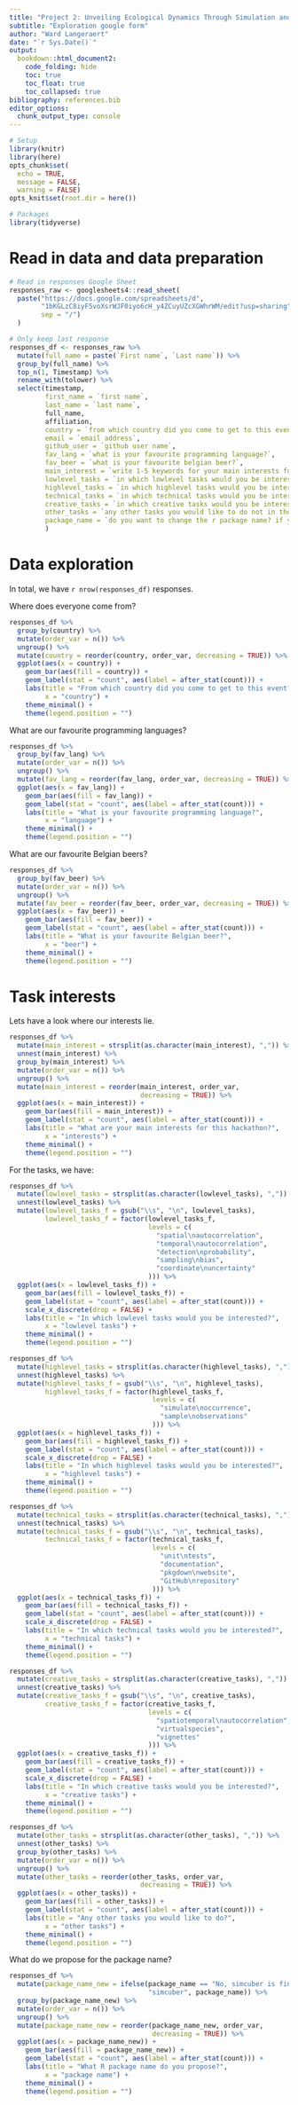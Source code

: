 ```yaml
---
title: "Project 2: Unveiling Ecological Dynamics Through Simulation and Visualization of Biodiversity Data Cubes"
subtitle: "Exploration google form"
author: "Ward Langeraert"
date: "`r Sys.Date()`"
output:
  bookdown::html_document2:
    code_folding: hide
    toc: true
    toc_float: true
    toc_collapsed: true
bibliography: references.bib
editor_options: 
  chunk_output_type: console
---
```


```r
# Setup
library(knitr)
library(here)
opts_chunk$set(
  echo = TRUE,
  message = FALSE,
  warning = FALSE)
opts_knit$set(root.dir = here())

# Packages
library(tidyverse)
```

# Read in data and data preparation

```r
# Read in responses Google Sheet
responses_raw <- googlesheets4::read_sheet(
  paste("https://docs.google.com/spreadsheets/d",
        "1bKGLzC8iyF5voXsrWJF0iyo6cH_y4ZCuyUZcXGWhrWM/edit?usp=sharing",
        sep = "/")
  )

# Only keep last response
responses_df <- responses_raw %>%
  mutate(full_name = paste(`First name`, `Last name`)) %>%
  group_by(full_name) %>%
  top_n(1, Timestamp) %>%
  rename_with(tolower) %>%
  select(timestamp,
         first_name = `first name`,
         last_name = `last name`,
         full_name,
         affiliation,
         country = `from which country did you come to get to this event?`,
         email = `email address`,
         github_user = `github user name`,
         fav_lang = `what is your favourite programming language?`,
         fav_beer = `what is your favourite belgian beer?`,
         main_interest = `write 1-5 keywords for your main interests for this hackathon (separate them by commas)? for example: algorithms, r programming, spatial analyses, sampling bias`,
         lowlevel_tasks = `in which lowlevel tasks would you be interested?`,
         highlevel_tasks = `in which highlevel tasks would you be interested?`,
         technical_tasks = `in which technical tasks would you be interested?`,
         creative_tasks = `in which creative tasks would you be interested?`,
         other_tasks = `any other tasks you would like to do not in the previous lists (separate them by commas)?`,
         package_name = `do you want to change the r package name? if yes, what name do you propose?`
         )
```

# Data exploration

In total, we have `r nrow(responses_df)` responses.

Where does everyone come from?

```r
responses_df %>%
  group_by(country) %>%
  mutate(order_var = n()) %>%
  ungroup() %>%
  mutate(country = reorder(country, order_var, decreasing = TRUE)) %>%
  ggplot(aes(x = country)) +
    geom_bar(aes(fill = country)) +
    geom_label(stat = "count", aes(label = after_stat(count))) +
    labs(title = "From which country did you come to get to this event?",
         x = "country") +
    theme_minimal() +
    theme(legend.position = "")
```

What are our favourite programming languages?

```r
responses_df %>%
  group_by(fav_lang) %>%
  mutate(order_var = n()) %>%
  ungroup() %>%
  mutate(fav_lang = reorder(fav_lang, order_var, decreasing = TRUE)) %>%
  ggplot(aes(x = fav_lang)) +
    geom_bar(aes(fill = fav_lang)) +
    geom_label(stat = "count", aes(label = after_stat(count))) +
    labs(title = "What is your favourite programming language?",
         x = "language") +
    theme_minimal() +
    theme(legend.position = "")
```

What are our favourite Belgian beers?

```r
responses_df %>%
  group_by(fav_beer) %>%
  mutate(order_var = n()) %>%
  ungroup() %>%
  mutate(fav_beer = reorder(fav_beer, order_var, decreasing = TRUE)) %>%
  ggplot(aes(x = fav_beer)) +
    geom_bar(aes(fill = fav_beer)) +
    geom_label(stat = "count", aes(label = after_stat(count))) +
    labs(title = "What is your favourite Belgian beer?",
         x = "beer") +
    theme_minimal() +
    theme(legend.position = "")
```

# Task interests

Lets have a look where our interests lie.

```r
responses_df %>% 
  mutate(main_interest = strsplit(as.character(main_interest), ",")) %>% 
  unnest(main_interest) %>%
  group_by(main_interest) %>%
  mutate(order_var = n()) %>%
  ungroup() %>%
  mutate(main_interest = reorder(main_interest, order_var,
                                 decreasing = TRUE)) %>%
  ggplot(aes(x = main_interest)) +
    geom_bar(aes(fill = main_interest)) +
    geom_label(stat = "count", aes(label = after_stat(count))) +
    labs(title = "What are your main interests for this hackathon?",
         x = "interests") +
    theme_minimal() +
    theme(legend.position = "")
```

For the tasks, we have:

```r
responses_df %>% 
  mutate(lowlevel_tasks = strsplit(as.character(lowlevel_tasks), ",")) %>% 
  unnest(lowlevel_tasks) %>%
  mutate(lowlevel_tasks_f = gsub("\\s", "\n", lowlevel_tasks),
         lowlevel_tasks_f = factor(lowlevel_tasks_f,
                                   levels = c(
                                     "spatial\nautocorrelation",
                                     "temporal\nautocorrelation",
                                     "detection\nprobability",
                                     "sampling\nbias",
                                     "coordinate\nuncertainty"
                                   ))) %>%
  ggplot(aes(x = lowlevel_tasks_f)) +
    geom_bar(aes(fill = lowlevel_tasks_f)) +
    geom_label(stat = "count", aes(label = after_stat(count))) +
    scale_x_discrete(drop = FALSE) +
    labs(title = "In which lowlevel tasks would you be interested?",
         x = "lowlevel tasks") +
    theme_minimal() +
    theme(legend.position = "")
```

```r
responses_df %>% 
  mutate(highlevel_tasks = strsplit(as.character(highlevel_tasks), ",")) %>% 
  unnest(highlevel_tasks) %>%
  mutate(highlevel_tasks_f = gsub("\\s", "\n", highlevel_tasks),
         highlevel_tasks_f = factor(highlevel_tasks_f,
                                    levels = c(
                                      "simulate\noccurrence",
                                      "sample\nobservations"
                                    ))) %>%
  ggplot(aes(x = highlevel_tasks_f)) +
    geom_bar(aes(fill = highlevel_tasks_f)) +
    geom_label(stat = "count", aes(label = after_stat(count))) +
    scale_x_discrete(drop = FALSE) +
    labs(title = "In which highlevel tasks would you be interested?",
         x = "highlevel tasks") +
    theme_minimal() +
    theme(legend.position = "")
```

```r
responses_df %>% 
  mutate(technical_tasks = strsplit(as.character(technical_tasks), ",")) %>% 
  unnest(technical_tasks) %>%
  mutate(technical_tasks_f = gsub("\\s", "\n", technical_tasks),
         technical_tasks_f = factor(technical_tasks_f,
                                    levels = c(
                                      "unit\ntests",
                                      "documentation",
                                      "pkgdown\nwebsite",
                                      "GitHub\nrepository"
                                    ))) %>%
  ggplot(aes(x = technical_tasks_f)) +
    geom_bar(aes(fill = technical_tasks_f)) +
    geom_label(stat = "count", aes(label = after_stat(count))) +
    scale_x_discrete(drop = FALSE) +
    labs(title = "In which technical tasks would you be interested?",
         x = "technical tasks") +
    theme_minimal() +
    theme(legend.position = "")
```

```r
responses_df %>% 
  mutate(creative_tasks = strsplit(as.character(creative_tasks), ",")) %>% 
  unnest(creative_tasks) %>%
  mutate(creative_tasks_f = gsub("\\s", "\n", creative_tasks),
         creative_tasks_f = factor(creative_tasks_f,
                                   levels = c(
                                     "spatiotemporal\nautocorrelation",
                                     "virtualspecies",
                                     "vignettes"
                                   ))) %>%
  ggplot(aes(x = creative_tasks_f)) +
    geom_bar(aes(fill = creative_tasks_f)) +
    geom_label(stat = "count", aes(label = after_stat(count))) +
    scale_x_discrete(drop = FALSE) +
    labs(title = "In which creative tasks would you be interested?",
         x = "creative tasks") +
    theme_minimal() +
    theme(legend.position = "")
```

```r
responses_df %>% 
  mutate(other_tasks = strsplit(as.character(other_tasks), ",")) %>% 
  unnest(other_tasks) %>%
  group_by(other_tasks) %>%
  mutate(order_var = n()) %>%
  ungroup() %>%
  mutate(other_tasks = reorder(other_tasks, order_var,
                                 decreasing = TRUE)) %>%
  ggplot(aes(x = other_tasks)) +
    geom_bar(aes(fill = other_tasks)) +
    geom_label(stat = "count", aes(label = after_stat(count))) +
    labs(title = "Any other tasks you would like to do?",
         x = "other tasks") +
    theme_minimal() +
    theme(legend.position = "")
```

What do we propose for the package name?

```r
responses_df %>%
  mutate(package_name_new = ifelse(package_name == "No, simcuber is fine",
                                   "simcuber", package_name)) %>%
  group_by(package_name_new) %>%
  mutate(order_var = n()) %>%
  ungroup() %>%
  mutate(package_name_new = reorder(package_name_new, order_var,
                                    decreasing = TRUE)) %>%
  ggplot(aes(x = package_name_new)) +
    geom_bar(aes(fill = package_name_new)) +
    geom_label(stat = "count", aes(label = after_stat(count))) +
    labs(title = "What R package name do you propose?",
         x = "package name") +
    theme_minimal() +
    theme(legend.position = "")
```
